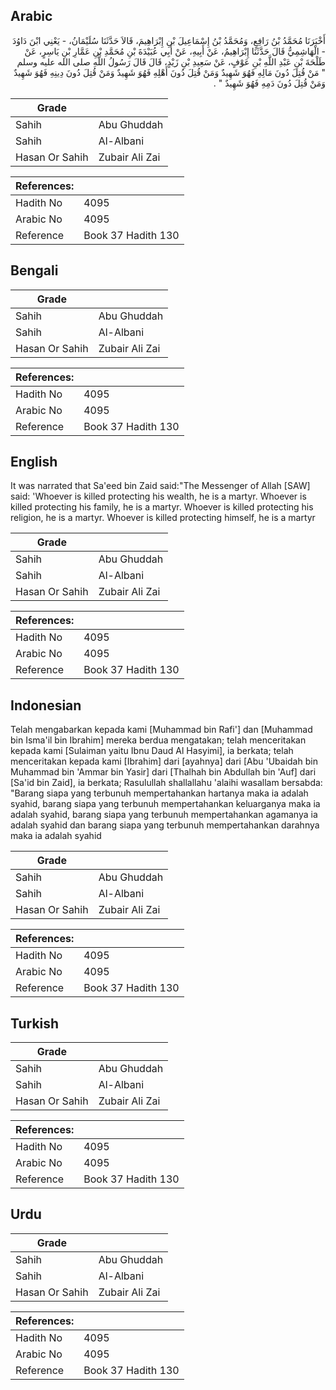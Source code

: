 ## Arabic


<div dir="rtl" lang="ar" style={{fontSize:'larger',backgroundColor:'#f8f9fa',padding:20}}>
أَخْبَرَنَا مُحَمَّدُ بْنُ رَافِعٍ، وَمُحَمَّدُ بْنُ إِسْمَاعِيلَ بْنِ إِبْرَاهِيمَ، قَالاَ حَدَّثَنَا سُلَيْمَانُ، - يَعْنِي ابْنَ دَاوُدَ - الْهَاشِمِيُّ قَالَ حَدَّثَنَا إِبْرَاهِيمُ، عَنْ أَبِيهِ، عَنْ أَبِي عُبَيْدَةَ بْنِ مُحَمَّدِ بْنِ عَمَّارِ بْنِ يَاسِرٍ، عَنْ طَلْحَةَ بْنِ عَبْدِ اللَّهِ بْنِ عَوْفٍ، عَنْ سَعِيدِ بْنِ زَيْدٍ، قَالَ قَالَ رَسُولُ اللَّهِ صلى الله عليه وسلم ‏ "‏ مَنْ قُتِلَ دُونَ مَالِهِ فَهُوَ شَهِيدٌ وَمَنْ قُتِلَ دُونَ أَهْلِهِ فَهُوَ شَهِيدٌ وَمَنْ قُتِلَ دُونَ دِينِهِ فَهُوَ شَهِيدٌ وَمَنْ قُتِلَ دُونَ دَمِهِ فَهُوَ شَهِيدٌ ‏"‏ ‏.‏
</div>
<div style={{backgroundColor:'#f8f9fa',padding:20, marginBottom: 10}}><table> <thead> <tr> <th>Grade</th> <th></th> </tr> </thead> <tbody> <tr><td>Sahih</td><td>Abu Ghuddah</td></tr><tr><td>Sahih</td><td>Al-Albani</td></tr><tr><td>Hasan Or Sahih</td><td>Zubair Ali Zai</td></tr></tbody></table><table> <thead> <tr> <th>References:</th> <th></th> </tr> </thead> <tbody><tr><td>Hadith No</td><td>4095</td></tr><tr><td>Arabic No</td><td>4095</td></tr><tr><td>Reference</td><td>Book 37 Hadith 130</td></tr></tbody></table></div>

## Bengali


<div dir="ltr" lang="bn" style={{fontSize:'larger',backgroundColor:'#f8f9fa',padding:20}}>

</div>
<div style={{backgroundColor:'#f8f9fa',padding:20, marginBottom: 10}}><table> <thead> <tr> <th>Grade</th> <th></th> </tr> </thead> <tbody> <tr><td>Sahih</td><td>Abu Ghuddah</td></tr><tr><td>Sahih</td><td>Al-Albani</td></tr><tr><td>Hasan Or Sahih</td><td>Zubair Ali Zai</td></tr></tbody></table><table> <thead> <tr> <th>References:</th> <th></th> </tr> </thead> <tbody><tr><td>Hadith No</td><td>4095</td></tr><tr><td>Arabic No</td><td>4095</td></tr><tr><td>Reference</td><td>Book 37 Hadith 130</td></tr></tbody></table></div>

## English


<div dir="ltr" lang="en" style={{fontSize:'larger',backgroundColor:'#f8f9fa',padding:20}}>
It was narrated that Sa'eed bin Zaid said:"The Messenger of Allah [SAW] said: 'Whoever is killed protecting his wealth, he is a martyr. Whoever is killed protecting his family, he is a martyr. Whoever is killed protecting his religion, he is a martyr. Whoever is killed protecting himself, he is a martyr
</div>
<div style={{backgroundColor:'#f8f9fa',padding:20, marginBottom: 10}}><table> <thead> <tr> <th>Grade</th> <th></th> </tr> </thead> <tbody> <tr><td>Sahih</td><td>Abu Ghuddah</td></tr><tr><td>Sahih</td><td>Al-Albani</td></tr><tr><td>Hasan Or Sahih</td><td>Zubair Ali Zai</td></tr></tbody></table><table> <thead> <tr> <th>References:</th> <th></th> </tr> </thead> <tbody><tr><td>Hadith No</td><td>4095</td></tr><tr><td>Arabic No</td><td>4095</td></tr><tr><td>Reference</td><td>Book 37 Hadith 130</td></tr></tbody></table></div>

## Indonesian


<div dir="ltr" lang="id" style={{fontSize:'larger',backgroundColor:'#f8f9fa',padding:20}}>
Telah mengabarkan kepada kami [Muhammad bin Rafi'] dan [Muhammad bin Isma'il bin Ibrahim] mereka berdua mengatakan; telah menceritakan kepada kami [Sulaiman yaitu Ibnu Daud Al Hasyimi], ia berkata; telah menceritakan kepada kami [Ibrahim] dari [ayahnya] dari [Abu 'Ubaidah bin Muhammad bin 'Ammar bin Yasir] dari [Thalhah bin Abdullah bin 'Auf] dari [Sa'id bin Zaid], ia berkata; Rasulullah shallallahu 'alaihi wasallam bersabda: "Barang siapa yang terbunuh mempertahankan hartanya maka ia adalah syahid, barang siapa yang terbunuh mempertahankan keluarganya maka ia adalah syahid, barang siapa yang terbunuh mempertahankan agamanya ia adalah syahid dan barang siapa yang terbunuh mempertahankan darahnya maka ia adalah syahid
</div>
<div style={{backgroundColor:'#f8f9fa',padding:20, marginBottom: 10}}><table> <thead> <tr> <th>Grade</th> <th></th> </tr> </thead> <tbody> <tr><td>Sahih</td><td>Abu Ghuddah</td></tr><tr><td>Sahih</td><td>Al-Albani</td></tr><tr><td>Hasan Or Sahih</td><td>Zubair Ali Zai</td></tr></tbody></table><table> <thead> <tr> <th>References:</th> <th></th> </tr> </thead> <tbody><tr><td>Hadith No</td><td>4095</td></tr><tr><td>Arabic No</td><td>4095</td></tr><tr><td>Reference</td><td>Book 37 Hadith 130</td></tr></tbody></table></div>

## Turkish


<div dir="ltr" lang="tr" style={{fontSize:'larger',backgroundColor:'#f8f9fa',padding:20}}>

</div>
<div style={{backgroundColor:'#f8f9fa',padding:20, marginBottom: 10}}><table> <thead> <tr> <th>Grade</th> <th></th> </tr> </thead> <tbody> <tr><td>Sahih</td><td>Abu Ghuddah</td></tr><tr><td>Sahih</td><td>Al-Albani</td></tr><tr><td>Hasan Or Sahih</td><td>Zubair Ali Zai</td></tr></tbody></table><table> <thead> <tr> <th>References:</th> <th></th> </tr> </thead> <tbody><tr><td>Hadith No</td><td>4095</td></tr><tr><td>Arabic No</td><td>4095</td></tr><tr><td>Reference</td><td>Book 37 Hadith 130</td></tr></tbody></table></div>

## Urdu


<div dir="rtl" lang="ur" style={{fontSize:'larger',backgroundColor:'#f8f9fa',padding:20}}>

</div>
<div style={{backgroundColor:'#f8f9fa',padding:20, marginBottom: 10}}><table> <thead> <tr> <th>Grade</th> <th></th> </tr> </thead> <tbody> <tr><td>Sahih</td><td>Abu Ghuddah</td></tr><tr><td>Sahih</td><td>Al-Albani</td></tr><tr><td>Hasan Or Sahih</td><td>Zubair Ali Zai</td></tr></tbody></table><table> <thead> <tr> <th>References:</th> <th></th> </tr> </thead> <tbody><tr><td>Hadith No</td><td>4095</td></tr><tr><td>Arabic No</td><td>4095</td></tr><tr><td>Reference</td><td>Book 37 Hadith 130</td></tr></tbody></table></div>